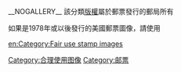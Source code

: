 __NOGALLERY__
該分類[[版權|版權]]屬於郵票發行的郵局所有

如果是1978年或以後發行的美國郵票圖像，請使用{{tl|USPSstamp}}
{{Commonscat|Stamps}}

[[Category:合理使用图像|Category:合理使用图像]]
[[Category:邮票|Category:邮票]]

[[en:Category:Fair_use_stamp_images|en:Category:Fair use stamp images]]